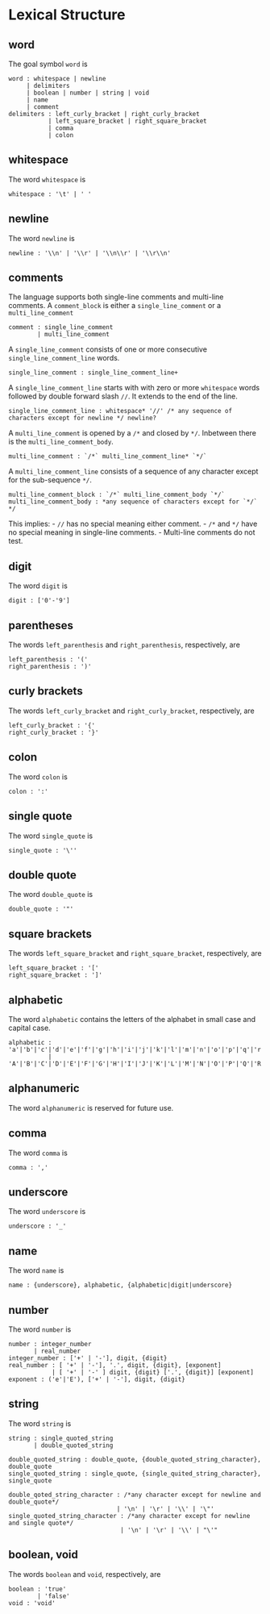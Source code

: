 # Lexical Structure

## word
The goal symbol `word` is
```
word : whitespace | newline
     | delimiters
     | boolean | number | string | void
     | name
     | comment
delimiters : left_curly_bracket | right_curly_bracket
           | left_square_bracket | right_square_bracket
           | comma
           | colon
```

## whitespace
The word <code>whitespace</code> is
```
whitespace : '\t' | ' '
```

## newline
The word <code>newline</code> is
```
newline : '\\n' | '\\r' | '\\n\\r' | '\\r\\n'
```
## comments
The language supports both single-line comments and multi-line comments.
A `comment_block` is either a `single_line_comment` or a `multi_line_comment`
```
comment : single_line_comment
        | multi_line_comment
```
A `single_line_comment` consists of one or more consecutive `single_line_comment_line` words.
```
single_line_comment : single_line_comment_line+
```

A `single_line_comment_line` starts with with zero or more `whitespace` words followed by double forward slash `//`.
It extends to the end of the line.
```
single_line_comment_line : whitespace* '//' /* any sequence of characters except for newline */ newline?
```

A `multi_line_comment` is opened by a `/*` and closed by `*/`.
Inbetween there is the `multi_line_comment_body`.
```
multi_line_comment : `/*` multi_line_comment_line* `*/`
```
A `multi_line_comment_line` consists of a sequence of any character except for the sub-sequence `*/`. 
```
multi_line_comment_block : `/*` multi_line_comment_body `*/`
multi_line_comment_body : *any sequence of characters except for `*/` */
```

This implies:
- `//` has no special meaning either comment.
- `/*` and `*/` have no special meaning in single-line comments.
- Multi-line comments do not test.
 
## digit
The word <code>digit</code> is
```
digit : ['0'-'9']
```

## parentheses
The words <code>left_parenthesis</code> and <code>right_parenthesis</code>, respectively, are
```
left_parenthesis : '('
right_parenthesis : ')'
```

## curly brackets
The words <code>left_curly_bracket</code> and <code>right_curly_bracket</code>, respectively, are
```
left_curly_bracket : '{'
right_curly_bracket : '}'
```
 
## colon
The word <code>colon</code> is
```
colon : ':'
```
 
## single quote
The word <code>single_quote</code> is
```
single_quote : '\''
```

## double quote
The word <code>double_quote</code> is
```
double_quote : '"'
``` 

## square brackets
The words <code>left_square_bracket</code> and <code>right_square_bracket</code>, respectively, are
```
left_square_bracket : '['
right_square_bracket : ']'
```

## alphabetic
The word <code>alphabetic</code> contains the letters of the alphabet in small case and capital case.
```
alphabetic : 'a'|'b'|'c'|'d'|'e'|'f'|'g'|'h'|'i'|'j'|'k'|'l'|'m'|'n'|'o'|'p'|'q'|'r'|'s'|'t'|'u'|'v'|'w'|'x'|'y'|'z'
           | 'A'|'B'|'C'|'D'|'E'|'F'|'G'|'H'|'I'|'J'|'K'|'L'|'M'|'N'|'O'|'P'|'Q'|'R'|'S'|'T'|'U'|'V'|'W'|'X'|'Y'|'Z'
```

## alphanumeric
The word <code>alphanumeric</code> is reserved for future use.

## comma
The word <code>comma</code> is
```
comma : ','
```

## underscore
The word <code>underscore</code> is
```
underscore : '_'
```

## name
The word <code>name</code> is
```
name : {underscore}, alphabetic, {alphabetic|digit|underscore}
```

## number
The word <code>number</code> is
```
number : integer_number
       | real_number
integer_number : ['+' | '-'], digit, {digit}
real_number : [ '+' | '-'], '.', digit, {digit}, [exponent]
            | [ '+' | '-' ] digit, {digit} ['.', {digit}] [exponent]
exponent : ('e'|'E'), ['+' | '-'], digit, {digit}
```

## string
The word <code>string</code> is
```
string : single_quoted_string
       | double_quoted_string

double_quoted_string : double_quote, {double_quoted_string_character}, double_quote
single_quoted_string : single_quote, {single_quited_string_character}, single_quote

double_qoted_string_character : /*any character except for newline and double_quote*/
                              | '\n' | '\r' | '\\' | '\"'
single_quoted_string_character : /*any character except for newline and single quote*/
                               | '\n' | '\r' | '\\' | "\'"
```

## boolean, void
The words `boolean` and `void`, respectively, are
```
boolean : 'true'
        | 'false'
void : 'void'
```
